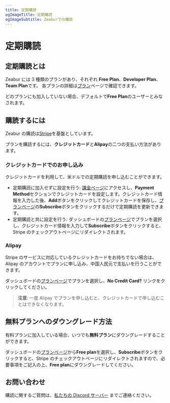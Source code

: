 ```yaml
---
title: 定期購読
ogImageTitle: 定期購読
ogImageSubtitle: Zeaburでの購読
---
```


# 定期購読

## 定期購読とは

Zeabur には 3 種類のプランがあり、それぞれ **Free Plan**、**Developer Plan**、**Team Plan**です。
各プランの詳細は[プラン](/billing/plans)ページで確認できます。

どのプランにも加入していない場合、デフォルトで**Free Plan**のユーザーとみなされます。

## 購読するには

Zeabur の購読は[Stripe](https://stripe.com/)を基盤としています。

プランを購読するには、**クレジットカード**と**Alipay**の二つの支払い方法があります。

### クレジットカードでのお申し込み

クレジットカードを利用して、米ドルでの定期購読を申し込むことができます。

- 定期購読に加入せずに設定を行う: [課金ページ](https://dash.zeabur.com/account/billing)にアクセスし、**Payment Method**セクションでクレジットカードを設定します。クレジットカード情報を入力した後、**Add**ボタンをクリックしてクレジットカードを保存し、[プランページ](https://dash.zeabur.com/update-plan)の**Subscribe**ボタンをクリックするだけで定期購読を更新できます。
- 定期購読と共に設定を行う: ダッシュボードの[プランページ](https://dash.zeabur.com/update-plan)でプランを選択し、クレジットカード情報を入力して**Subscribe**ボタンをクリックすると、Stripe のチェックアウトページにリダイレクトされます。

### Alipay

Stripe のサービスに対応しているクレジットカードをお持ちでない場合は、Alipay のアカウントでプランに申し込み、中国人民元で支払いを行うことができます。

ダッシュボードの[プランページ](https://dash.zeabur.com/update-plan)でプランを選択し、**No Credit Card?** リンクをクリックしてください。

> **注意**: 一度 Alipay でプランを申し込むと、クレジットカードで申し込むことはできなくなります。

## 無料プランへのダウングレード方法

有料プランに加入している場合、いつでも**無料プラン**にダウングレードすることができます。

ダッシュボードの[プランページ](https://dash.zeabur.com/update-plan)から**Free plan**を選択し、**Subscribe**ボタンをクリックすると、Stripe のチェックアウトページにリダイレクトされますので、必要事項をご記入の上、**Free plan**にダウングレードしてください。

## お問い合わせ

購読に関するご質問は、[私たちの Discord サーバー](https://discord.gg/DrdGCvXEyY) までご連絡ください。

